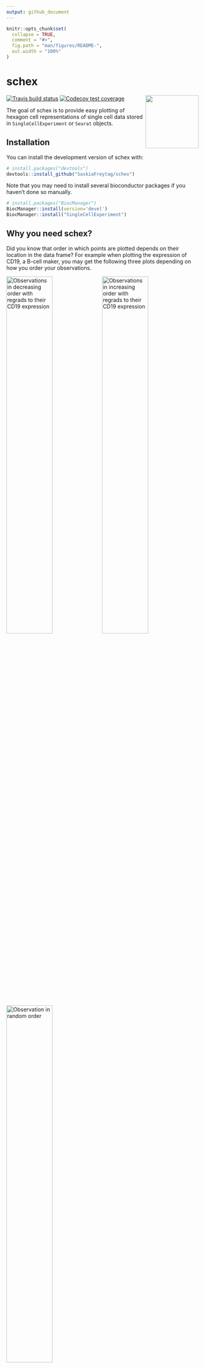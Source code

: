 ```yaml
---
output: github_document
---
```


<!-- README.md is generated from README.Rmd. Please edit that file -->

```r
knitr::opts_chunk$set(
  collapse = TRUE,
  comment = "#>",
  fig.path = "man/figures/README-",
  out.width = "100%"
)
```
# schex

<!-- badges: start -->
  [![Travis build status](https://travis-ci.org/SaskiaFreytag/schex.svg?branch=master)](https://travis-ci.org/SaskiaFreytag/schex)
    [![Codecov test coverage](https://codecov.io/gh/SaskiaFreytag/schex/branch/master/graph/badge.svg)](https://codecov.io/gh/SaskiaFreytag/schex?branch=master)
<!-- badges: end -->
<img src='man/figures/logo.png' align="right" height="139" />

The goal of schex is to provide easy plotting of hexagon cell representations
of single cell data stored in `SingleCellExperiment` or `Seurat` objects.

## Installation

You can install the development version of schex with:

``` r
# install.packages("devtools")
devtools::install_github("SaskiaFreytag/schex")
```

Note that you may need to install several bioconductor packages if 
you haven't done so manually.

``` r
# install.packages("BiocManager")
BiocManager::install(version='devel')
BiocManager::install("SingleCellExperiment")
```

## Why you need schex?

Did you know that order in which points are plotted depends on their location
in the data frame? 
For example when plotting the expression of CD19, a B-cell maker, you may 
get the following three plots depending on how you order your observations.

![Observations in decreasing order with regrads to their CD19 expression](man/figures/figure-html/ggplot-decreasing-1.png){width=49%}
![Observations in increasing order with regrads to their CD19 expression](man/figures/figure-html/ggplot-increasing-1.png){width=49%}
![Observation in random order](man/figures/figure-html/ggplot-random-1.png){width=49%}

Using the first plot you would not decide to call the central cluster a B-cell 
population. Using the second plot you would probably decide to call the same 
cluster a B-cell population. Using the last plot you might be undecided.

## The solution

Instead of plotting points on top of each other, schex summarizes points into 
hexagon cells. Hence avoiding confusion due to observation order.

![schex plotting](man/figures/figure-html/schex-1.png){width=49%}

## How schex works?

Points in the same neighbourhood are summarized using one of many different
summary statistics. The animation below shows how this works when using
the mean to summarize the expression of CD19.

![animation](man/figures/myanimation.gif)

